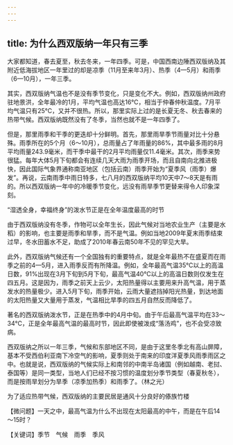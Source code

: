```yaml
---
---
---
```

title: 为什么西双版纳一年只有三季
---




大家都知道，春去夏至，秋去冬来，一年四季。可是，中国西南边陲西双版纳及其附近低海拔地区一年里过的却是凉季（11月至来年3月）、热季（4—5月）和雨季（6—10月），一年三季。

其实，西双版纳气温也不是没有季节变化，只是变化不大。例如，西双版纳州政府驻地景洪，全年最冷的1月，平均气温也高达16℃，相当于仲春仲秋温度。7月平均气温只有25℃，又并不很热。所以，那里实际上过的是长夏无冬、秋去春来的热带气候。西双版纳既然没有了冬季，当然也就不是一年四季了。

但是，那里雨季和干季的更迭却十分鲜明。首先，那里雨旱季节雨量对比十分悬殊。雨季所在的5个月（6～10月），总雨量占了年雨量的86%，其中最多雨的8月平均雨量243.9毫米，而干季中最干的2月平均雨量仅11.4毫米。其次，雨季来势很猛。每年大体5月下旬都会有连续几天大雨为雨季开场，而且自南向北推进极快，因此国际气象界通称南亚地区（包括云南）雨季开始为“夏季风（雨季）爆发”。再说，云南雨季中雨日特多，七八月的西双版纳平均10天中7～8天是有雨的。所以西双版纳一年中的冷暖季节变化，远没有雨旱季节更替来得令人印象深刻。

“湿透全身，幸福终身”的泼水节正是在全年温度最高的时节



由于西双版纳没有冬季，作物可以全年生长，因此气候对当地农业生产（主要是水稻）的影响，也主要是雨季和旱季，而不是气温。例如当地2009年夏末雨季结束过早，冬水田蓄水不足，助成了2010年春云南50年不见的罕见大旱。

此外，西双版纳气候还有一个全国独有的重要特点，就是全年最热不在盛夏而在雨季之前的4—5月，进入雨季反而有所降温。例如，全年最高气温35℃以上的高温日数，91%出现在3月下旬到5月下旬，最高气温40℃以上的高温日数则仅发生在四五月。这是因为，雨季之前天上云少，太阳热量得以主要用来升高气温，用于蒸发水的热量极少。进入5月下旬，雨季开始，云雨大量遮挡掉阳光热量，到达地面的太阳热量又大量用于蒸发，气温相比旱季的四五月自然反而降低了。

著名的西双版纳泼水节，正是在热季中的4月中旬。由于午后最高气温平均在33～34℃，正是全年最高气温的最高时节，因此即使被泼成“落汤鸡”，也不会受凉致病。

西双版纳之所以一年三季，气候和东部地区不同，是由于这里冬季北有高山屏障，基本不受西伯利亚南下冷空气的影响，夏季则处于南来的印度洋夏季风雨季雨区之中。也就是说，西双版纳的气候实际上和南邻的中南半岛诸国（例如越南、老挝、泰国等）是同一类型，当地人们已经不按习惯的温度划分季节类型（春夏秋冬），而是按雨旱划分为旱季（凉季加热季）和雨季了。（林之光）

为了适应热带气候，西双版纳的主要民居是通风十分良好的傣族竹楼





【微问题】一天之中，最高气温为什么不出现在太阳最高的中午，而是在午后14～15时？

【关键词】季节　气候　雨季　季风